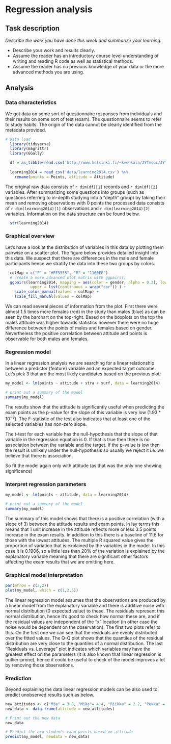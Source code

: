 # Regression analysis

## Task description
*Describe the work you have done this week and summarize your learning.*

- Describe your work and results clearly. 
- Assume the reader has an introductory course level understanding of writing and reading R code as well as statistical methods.
- Assume the reader has no previous knowledge of your data or the more advanced methods you are using.

## Analysis

### Data characteristics

We got data on some sort of questionnaire responses from individuals and their results on some sort of test (exam). The questionnaire seems to refer to study habits. The origin of the data cannot be clearly identified from the metadata provided.

```r
# Data load
  library(tidyverse)
  library(magrittr)
  library(GGally)
```

```r
  df = as_tibble(read.csv('http://www.helsinki.fi/~kvehkala/JYTmooc/JYTOPKYS3-data.txt', sep = '\t'))
  
  learning2014 = read_csv('data/learning2014.csv') %>% 
    rename(points = Points, attitude = Attitude)
```

The original raw data consists of `r dim(df)[1]` records and `r dim(df)[2]` variables. After summarizing some questions into groups (such as questions referring to in-depth studying into a "depth" group) by taking their mean and removing observations with 0 points the processed data consists of `r dim(learning2014)[1]` observations and `r dim(learning2014)[2]` variables. Information on the data structure can be found below.

``` r
  str(learning2014)
```
### Graphical overview

Let's have a look at the distribution of variables in this data by plotting them pairwise on a scatter plot. The figure below provides detailed insight into this data. We suspect that there are differences in the male and female participants hence we stratify the data into these two groups by colors.

``` r
  colMap = c("F" = "#FF5555", "M" = "1100EE")
  # create a more advanced plot matrix with ggpairs()
  ggpairs(learning2014, mapping = aes(color = gender, alpha = 0.3), lower = list(combo = wrap("facethist", bins = 20)),
           upper = list(continuous = wrap("cor")) ) +
    scale_color_manual(values = colMap) +
    scale_fill_manual(values = colMap)
```

We can read several pieces of information from the plot. First there were almost 1.5 times more females (red) in the study than males (blue) as can be seen by the barchart on the top-right. Based on the boxplots on the top the males attitude was higher towards statistics however there were no huge difference between the points of males and females based on gender. Nevertheless the positive correlation between attitude and points is observable for both males and females.

### Regression model

In a linear regression analysis we are searching for a linear relationship between a predictor (feature) variable and an expected target outcome. Let's pick 3 that are the most likely candidates based on the previous plot: 

```r
my_model <- lm(points ~ attitude + stra + surf, data = learning2014)

# print out a summary of the model
summary(my_model)

```
The results show that the attitude is significantly useful when predicting the exam points as the p-value for the slope of this variable is very low ($1.93*10^{-8}$). The F-statistic of the test also indicates that at least one of the selected variables has non-zero slope.

The t-test for each variable has the null-hypothesis that the slope of that variable in the regression equation is 0. If that is true then there is no association between the variable and the target. If the p-value is low then the result is unlikely under the null-hypothesis so usually we reject it i.e. we believe that there is association.

So fit the model again only with attitude (as that was the only one showing significance)

### Interpret regression parameters
```r
my_model <- lm(points ~ attitude, data = learning2014)

# print out a summary of the model
summary(my_model)

```
The summary of this model shows that there is a positive correlation (with a slope of 3) between the attitude results and exam points. In lay terms this means that 1 unit increase in the attitude reflects more or less 3.5 points increase in the exam results. In addition to this there is a baseline of 11.6 for those with the lowest attitudes. The multiple R squared value gives the proportion of variation that is explained by the variables in the model. In this case it is 0.1906, so a little less than 20\% of the variation is explained by the explanatory variable meaning that there are significant other factors affecting the exam results that we are omitting here.

### Graphical model interpretation

```r
par(mfrow = c(2,2))
plot(my_model, which = c(1,2,5))
```

The linear regression model assumes that the observations are produced by a linear model from the explanatory variable and there is additive noise with normal distribution (0 expected value) to these. The residuals represent this normal distribution, hence it's good to check how normal these are, and if the residual values are independent of the "x" location (in other case the noise would be dependent on the observation). The first two plots refer to this. On the first one we can see that the residuals are evenly distributed over the fitted values. The Q-Q plot shows that the quantiles of the residual distribution are very close to the quantiles of a normal distribution. The last "Residuals vs. Leverage" plot indicates which variables may have the greatest effect on the parameters (it is also known that linear regression is outlier-prone), hence it could be useful to check of the model improves a lot by removing those observations.

### Prediction

Beyond explaining the data linear regression models can be also used to predict unobserved results such as below.

```r
new_attitudes <- c("Mia" = 3.8, "Mike"= 4.4, "Riikka" = 2.2, "Pekka" = 2.9)
new_data <- data.frame(attitude = new_attitudes)

# Print out the new data
new_data

# Predict the new students exam points based on attitude
predict(my_model, newdata = new_data)
```

